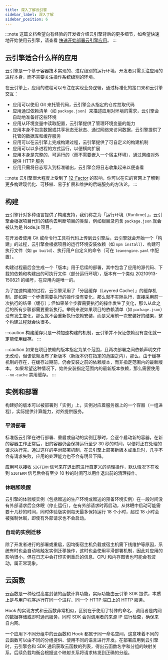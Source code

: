```yaml
---
title: 深入了解云引擎
sidebar_label: 深入了解
sidebar_position: 6
---
```


:::note
这篇文档希望向有经验的开发者介绍云引擎背后的更多细节，如希望快速地开始使用云引擎，请查看 [快速开始部署云引擎应用](/sdk/engine/deploy/getting-started)。
:::

## 云引擎适合什么样的应用

云引擎是一个基于容器技术实现的、进程级别的运行环境，开发者只需关注应用的进程本身，而不需要关注操作系统级别的环境。

在云引擎上，应用的进程可以专注在实现业务逻辑，通过标准化的接口来和云引擎交互：

- 应用可以使用 Git 来托管代码，云引擎会从指定的仓库拉取代码
- 应用通过依赖清单（如 `package.json`）来描述应用对环境的需求，云引擎会自动地准备好这些环境
- 应用从环境变量中读取配置，云引擎提供了管理环境变量的能力
- 应用本身不包含数据或共享状态无状态、通过网络来访问数据，云引擎提供了托管的数据库和缓存服务
- 应用可以在云引擎上完成构建过程，云引擎提供了可自定义的构建机制
- 应用可以以多进程的方式运行，以便横向扩展
- 应用本身是完整的、可运行的（而不需要嵌入一个宿主环境），通过网络对外提供 HTTP 服务
- 应用只需将日志写入到标准输出，云引擎会将日志收集起来以便查看

:::note
云引擎很大程度上受到了 [12-Factor](https://12factor.net/zh_cn/) 的影响，你可以在它的官网上了解到更多构建现代化、可移植、易于扩展和维护的后端服务的方法论。
:::

## 构建

云引擎针对多种语言提供了构建支持，我们称之为「运行环境（Runtime）」，云引擎会根据项目代码的结构去判断项目的类型，例如根目录包含 `package.json` 就会被认为是 Node.js 项目。

在开发者使用 Git 或命令行工具将代码上传到云引擎后，云引擎就会开始一个「构建」的过程，云引擎会根据项目的运行环境安装依赖（如 `npm install`）、构建可执行文件（如 `go build`）、执行用户自定义的命令（可在 `leanengine.yaml` 中配置）。

构建过程最后会生成一个「版本」用于后续的部署，其中包含了应用的源代码、下载的依赖和构建出的可执行文件（部分运行环境），版本有一个类似 20210913-150821 的编号，在应用内是唯一的。

为了加速构建的过程，云引擎采用了「分层缓存（Layered Cache）」的缓存机制，即如果一个步骤需要执行的操作没有变化，那么就不实际执行，直接采用前一次执行的结果（缓存）；但如果某个步骤需要执行的操作发生了变化，那么从此之后的所有步骤都需要重新执行。举例来说如果项目的依赖清单（如 `package.json`）没有发生变化，那么就不会重新执行依赖安装，而是采用前一次安装好的结果，整个构建过程就会快很多。

:::caution
构建缓存只是一种加速构建的机制，云引擎并不保证依赖没有变化就一定能使用缓存。
:::

:::caution
如果在项目依赖的版本指定为某个范围，且两次部署之间依赖声明文件无改动，但该依赖发布了新版本（新版本仍在指定的范围之内），那么，由于缓存机制的存在，在缓存过期前，仍会安装之前的依赖版本，而非指定范围内的最新版本。
如果希望这种情况下，始终安装指定范围内的最新版本依赖，那么需要使用 `--no-cache` 禁用缓存。
:::

## 实例和部署

构建好的版本可以被部署到「实例」上，实例对应着服务器上的一个容器（一组进程），实际提供计算能力，对外提供服务。

### 平滑部署

标准版云引擎在进行部署、重启或自动的实例迁移时，会逐个启动新的容器，在新的容器工作正常后，旧的容器仍会保持运行至少 30 秒的时间，以便将正在处理的请求执行完。通过这样的平滑部署机制，在云引擎上部署新版本或重启时，几乎不会有请求失败，应用的处理能力也不会有明显下降。

应用可以接收 `SIGTERM` 信号来在退出前进行自定义的清理操作，默认情况下在收到 `SIGTERM` 信号后会有至少 10 秒的时间可以用作退出前的清理操作。

### 休眠和唤醒

云引擎的体验版实例（包括赠送的生产环境或赠送的预备环境实例）在一段时间没有外部请求后会休眠（停止运行），在有外部请求时再启动，从休眠中启动可能需要十几秒的时间，同时体验版实例每天最多保持运行 18 个小时，超过 18 小时会被强制休眠，即使有外部请求也不会启动。

### 自动的实例迁移

除了开发者进行的部署或重启，因均衡宿主机负载或宿主机需下线维护等原因，系统有时也会自动地触发实例迁移操作，这时也会使用平滑部署机制，因此对应用的影响很小，但在日志中会打印实例重启的信息、CPU 和内存图表也可能会有波动，属正常现象。

## 云函数

云函数是一种经过高度封装的函数计算功能，实际功能由云引擎 SDK 提供，本质上是与用户程序运行在同一个进程、同一个 HTTP 端口上的 HTTP 服务。

Hook 的实现方式和云函数非常相似，区别在于使用了特殊的命名、调用者是内网的数据存储或即时通讯服务，同时 SDK 会对调用者的来源 IP 进行检查，确保来自内网。

一个应用下不同分组中的云函数和 Hook 都属于同一命名空间，这意味着不同的云函数可以由不同的分组提供、使用不同的语言进行开发。在部署应用到云引擎时，云引擎会和 SDK 通讯获取云函数的列表，得出云函数名字和分组的映射关系，后续负载均衡会根据这个映射关系将请求转发到正确的分组。
